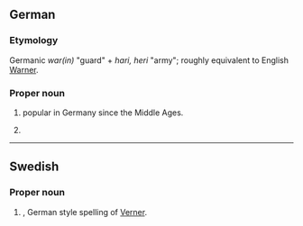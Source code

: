 ==German==

===Etymology===
Germanic ''war(in)'' "guard" + ''hari, heri'' "army"; roughly equivalent to English [[Warner]].

===Proper noun===
{{head|de|proper noun}}

# {{given name|male|lang=de}} popular in Germany since the Middle Ages.
# {{surname|common patronymic|from=given names|lang=de}}

----

==Swedish==

===Proper noun===
{{sv-proper noun|c}}

# {{given name|male|lang=sv}}, German style spelling of [[Verner]].